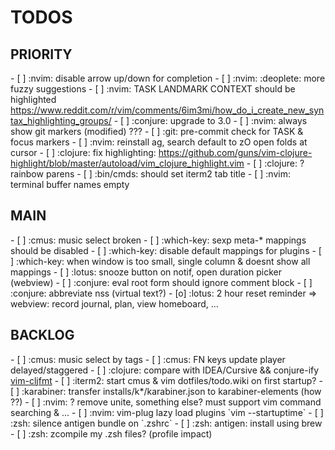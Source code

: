 = TODOS =

== PRIORITY ==
- [ ] :nvim: disable arrow up/down for completion
- [ ] :nvim: :deoplete: more fuzzy suggestions
- [ ] :nvim: TASK LANDMARK CONTEXT should be highlighted https://www.reddit.com/r/vim/comments/6im3mi/how_do_i_create_new_syntax_highlighting_groups/
- [ ] :conjure: upgrade to 3.0
- [ ] :nvim: always show git markers (modified) ???
- [ ] :git: pre-commit check for TASK & focus markers
- [ ] :nvim: reinstall ag, search default to zO open folds at cursor
- [ ] :clojure: fix highlighting: https://github.com/guns/vim-clojure-highlight/blob/master/autoload/vim_clojure_highlight.vim
- [ ] :clojure: ? rainbow parens
- [ ] :bin/cmds: should set iterm2 tab title
- [ ] :nvim: terminal buffer names empty

== MAIN ==
- [ ] :cmus: music select broken
- [ ] :which-key: sexp meta-* mappings should be disabled
- [ ] :which-key: disable default mappings for plugins
- [ ] :which-key: when window is too small, single column & doesnt show all mappings
- [ ] :lotus: snooze button on notif, open duration picker (webview)
- [ ] :conjure: eval root form should ignore comment block
- [ ] :conjure: abbreviate nss (virtual text?)
- [o] :lotus: 2 hour reset reminder => webview: record journal, plan, view homeboard, ...

== BACKLOG ==
- [ ] :cmus: music select by tags
- [ ] :cmus: FN keys update player delayed/staggered
- [ ] :clojure: compare with IDEA/Cursive && conjure-ify [[https://github.com/venantius/vim-cljfmt/tree/master/plugin|vim-cljfmt]]
- [ ] :iterm2: start cmus & vim dotfiles/todo.wiki on first startup?
- [ ] :karabiner: transfer installs/k*/karabiner.json to karabiner-elements (how ??)
- [ ] :nvim: ? remove unite, something else? must support vim command searching & ...
- [ ] :nvim: vim-plug lazy load plugins `vim --startuptime`
- [ ] :zsh: silence antigen bundle on `.zshrc`
- [ ] :zsh: antigen: install using brew
- [ ] :zsh: zcompile my .zsh files? (profile impact)

